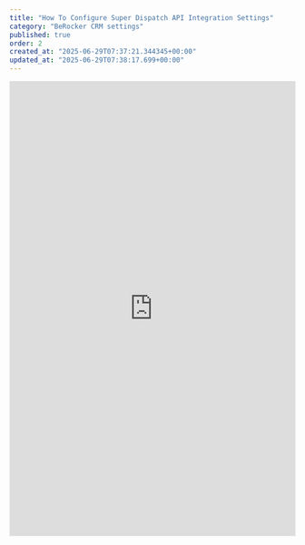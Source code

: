```yaml
---
title: "How To Configure Super Dispatch API Integration Settings"
category: "BeRocker CRM settings"
published: true
order: 2
created_at: "2025-06-29T07:37:21.344345+00:00"
updated_at: "2025-06-29T07:38:17.699+00:00"
---
```


<iframe
  src="https://scribehow.com/embed/How_To_Configure_Super_Dispatch_API_Integration_Settings__CcxyXSreS46qiT041sSflg?as=scrollable"
  width="100%"
  height="800"
  frameborder="0"
  allowfullscreen
></iframe>

